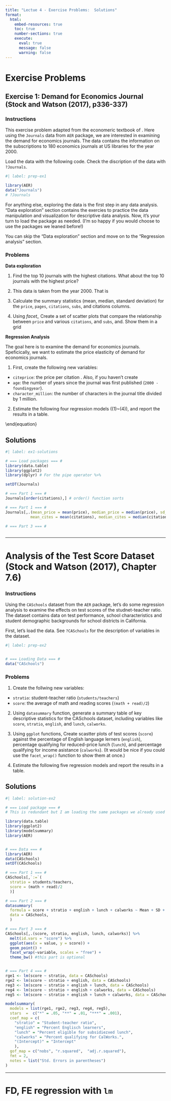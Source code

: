 ```yaml
---
title: "Lectue 4 - Exercise Problems:  Solutions"
format: 
  html:
    embed-resources: true
    toc: true
    number-sections: true
    execute:
      eval: true
      message: false
      warning: false
---
```


# Exercise Problems

## Exercise 1: Demand for Economics Journal (Stock and Watson (2017), p336-337)

::: panel-tabset
### Instructions

This exercise problem adapted from the economeric textbook of [ ](). Here using the `Journals` data from `AER` package, we are interested in examining the demand for economics journals. The data contains the information on the subscriptions to 180 economics journals at US libraries for the year 2000.

Load the data with the following code. Check the discription of the data with `?Journals`.

```r
#| label: prep-ex1

library(AER)
data("Journals")
# ?Journals
```

For anything else, exploring the data is the first step in any data analysis. "Data exploration" section contains the exercies to practice the data manipulation and visualization for descriptive data analysis. Now, it's your turn to load the package as needed. (I'm so happy if you would choose to use the packages we leaned before!)

You can skip the "Data exploration" section and move on to the "Regression analysis" section.

### Problems

**Data exploration**

1.  Find the top 10 journals with the highest citations. What about the top 10 journals with the highest price?

2.  This data is taken from the year 2000. That is

3.  Calculate the summary statistics (mean, median, standard deviation) for the `price`, `pages`, `citations`, `subs`, and citations columns.

4.  Using *facet\_* Create a set of scatter plots that compare the relationship between `price` and various `citations`, and `subs`, and. Show them in a grid

**Regression Analysis**

The goal here is to examine the demand for economics journals. Speficically, we want to estimate the price elasticity of demand for economics journals.

1.  First, create the following new variables:

-   `citeprice`: the price per citation . Also, if you haven't create
-   `age`: the number of years since the journal was first published (`2000 - foundingyear`).
-   `character_million`: the number of characters in the journal title divided by 1 million.

2.  Estimate the following four regression models ((1)\~(4)), and report the results in a table.

\being{equation}

\begin{align}
(1) \, log(subs) &= \beta_0 + \beta_1 log(citeprice) + e \\
(2) \, log(subs) &= \beta_0 + \beta_1 log(citeprice) + \beta_2 log(age) + e \\
(3) \, log(subs) &= \beta_0 + \beta_1 log(citeprice) + \beta_2 log(age) + \beta_3 log(character_million) + e \\
(4) \, log(subs) &= \beta_0 + \beta_1 log(citeprice) + \beta_2 log(age) + \beta_3 log(character_million)
\end{align} \\end{equation}
:::

## Solutions

```r
#| label: ex1-solutions

# === Load packages === #
library(data.table)
library(ggplot2)
library(dplyr) # For the pipe operator %>%

setDT(Journals)

# === Part 1 === #
Journals[order(citations),] # order() function sorts 

# === Part 1 === #
Journals[,.(mean_price = mean(price), median_price = median(price), sd_price = sd(price),
           mean_cites = mean(citations), median_cites = median(citations), sd_cites = sd(citations))]

# === Part 3 === #



```

------------------------------------------------------------------------

# Analysis of the Test Score Dataset (Stock and Watson (2017), Chapter 7.6)

::: panel-tabset
### Instructions

Using the `CASchools` dataset from the `AER` package, let's do some regression analysis to examine the effects on test scores of the studnet-teacher ratio. The dataset contains data on test performance, school characteristics and student demographic backgrounds for school districts in California.

First, let's load the data. See `?CASchools` for the description of variables in the dataset.

```r
#| label: prep-ex2


# === Loading Data === #
data("CASchools")
```

### Problems

1.  Create the follwing new variables:

-   `stratio`: student-teacher ratio (`students/teachers`)
-   `score`: the average of math and reading scores (`(math + read)/2`)

2.  Using `datasummary` function, generate a summary table of key descriptive statistics for the CASchools dataset, including variables like `score`, `stratio`, `english`, and `lunch`, `calworks`.

3.  Using `ggplot` functions, Create scastter plots of test scores (`score`) against the percentage of English language lerners (`english`), percentage qualifying for reduced-price lunch (`lunch`), and percentage qualifying for income asistance (`calworks`). (It would be nice if you could use the `facet_wrap()` function to show them at once.)

4.  Estimate the following five regression models and report the results in a table.

```{=tex}
\begin{align}
(1) \, score &= \beta_0 + \beta_1 stratio + e \\
(2) \, score &= \beta_0 + \beta_1 stratio + \beta_2 english + e \\
(3) \, score &= \beta_0 + \beta_1 stratio + \beta_2 english + \beta_3 lunch + e \\
(4) \, score &= \beta_0 + \beta_1 stratio + \beta_2 english + \beta_3 calworks + e \\
(5) \, score &= \beta_0 + \beta_1 stratio + \beta_2 english + \beta_3 lunch + \beta_4 calworks + e \\
\end{align}
```
:::

## Solutions

```r
#| label: solution-ex2

# === Load package === #
# This is redundant but I am loading the same packages we already used before just for the purpose of showing which package I am using to work on this problem. Note than you need to you load the package only once in your current R session.

library(data.table)
library(ggplot2)
library(modelsummary)
library(AER)


# === Data === #
library(AER)
data(CASchools)
setDT(CASchools)

# === Part 1 === #
CASchools[,`:=`(
  stratio = students/teachers,
  score = (math + read)/2
  )]

# === Part 2 === #
datasummary(
  formula = score + stratio + english + lunch + calworks ~ Mean + SD + Min + Max,
  data = CASchools,
  )

# === Part 3 === #
CASchools[,.(score, stratio, english, lunch, calworks)] %>%
  melt(id.vars = "score") %>%
  ggplot(aes(x = value, y = score)) +
  geom_point() +
  facet_wrap(~variable, scales = "free") +
  theme_bw() #this part is optional


# === Part 4 === #
rge1 <- lm(score ~ stratio, data = CASchools)
rge2 <- lm(score ~ stratio + english, data = CASchools)
reg3 <- lm(score ~ stratio + english + lunch, data = CASchools)
reg4 <- lm(score ~ stratio + english + calworks, data = CASchools)
reg5 <- lm(score ~ stratio + english + lunch + calworks, data = CASchools)

modelsummary(
  models = list(rge1, rge2, reg3, reg4, reg5),
  stars  =  c("*" = .05, "**" = .01, "***" = .001), 
  coef_map = c(
    "stratio" = "Student-teacher ratio",
    "english" = "Percent Englisch learners",
    "lunch" = "Percent eligible for subsidiezxed lunch",
    "calworks" = "Percent qualifying for CalWorks.",
    "(Intercept)" = "Intercept"
    ),
  gof_map = c("nobs", "r.squared",  "adj.r.squared"),
  fmt = 2,
  notes = list("Std. Errors in parentheses")
)
```

------------------------------------------------------------------------

# FD, FE regression with `lm`
